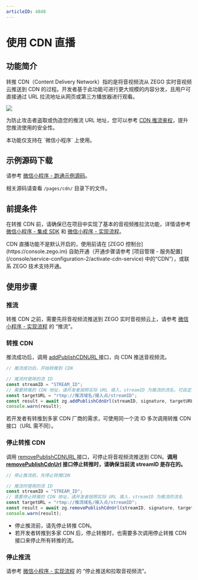 ```yaml
---
articleID: 4848
---
```



# 使用 CDN 直播



## 功能简介

转推 CDN（Content Delivery Network）指的是将音视频流从 ZEGO 实时音视频云推送到 CDN 的过程。开发者基于此功能可进行更大规模的内容分发，且用户可直接通过 URL 拉流地址从网页或第三方播放器进行观看。

<Frame width="512" height="auto" caption=""><img src="https://storage.zego.im/sdk-doc/Pics/Common/ZegoExpressEngine/relay_cdn.png" /></Frame>

为防止攻击者盗取或伪造您的推流 URL 地址，您可以参考 [CDN 推流鉴权](!CDN_StreamPublishing_Authentication)，提升您推流使用的安全性。

<Warning title="注意">
本功能仅支持在 `微信小程序` 上使用。
</Warning>




## 示例源码下载

请参考 [微信小程序 - 跑通示例源码](!DownloadDemo_WeChat)。

相关源码请查看 `/pages/cdn/` 目录下的文件。

## 前提条件

在转推 CDN 前，请确保已在项目中实现了基本的音视频推拉流功能，详情请参考 [微信小程序 - 集成 SDK](!SDK_Integration_WeChat) 和 [微信小程序 - 实现流程](!Solution_Implementation_WeChat)。

<Warning title="注意">
CDN 直播功能不是默认开启的，使用前请在 [ZEGO 控制台](https://console.zego.im) 自助开通（开通步骤请参考 [项目管理 - 服务配置](/console/service-configuration-2/activate-cdn-service) 中的“CDN”），或联系 ZEGO 技术支持开通。
</Warning>



## 使用步骤

### 推流

转推 CDN 之前，需要先将音视频流推送到 ZEGO 实时音视频云上，请参考 [微信小程序 - 实现流程](!Solution_Implementation_WeChat#publishingStream) 的 “推流”。

### 转推 CDN

推流成功后，调用 [addPublishCDNURL ](@addPublishCDNURL) 接口，向 CDN 推送音视频流。


```javascript
// 推流成功后，开始转推到 CDN

// 推流时使用的流 ID
const streamID = "STREAM_ID";
// 需要转推的 CDN 地址，请开发者按照实际 URL 填入，streamID 为推流的流名，可自定义
const targetURL = "rtmp://推流域名/接入点/streamID";
const result = await zg.addPublishCdnUrl(streamID, signature, targetURL);
console.warn(result);
```

<Warning title="注意">


若开发者有转推到多家 CDN 厂商的需求，可使用同一个流 ID 多次调用转推 CDN 接口（URL 需不同）。  

</Warning>




### 停止转推 CDN

调用 [removePublishCDNURL ](@removePublishCDNURL) 接口，可停止将音视频流推送到 CDN。**调用 [removePublishCdnUrl](@removePublishCdnUrl) 接口停止转推时，请确保当前流 streamID 是存在的。**

```javascript
// 停止推流前，先停止转推CDN

// 推流时使用的流 ID
const streamID = "STREAM_ID";
// 需要停止转推的 CDN 地址，请开发者按照实际 URL 填入，streamID 为推流的流名
const targetURL = "rtmp://推流域名/接入点/streamID";
const result = await zg.removePublishCdnUrl(streamID, signature, targetURL);
console.warn(result);
```

<Warning title="注意">


- 停止推流前，请先停止转推 CDN。
- 若开发者转推到多家 CDN 后，停止转推时，也需要多次调用停止转推 CDN 接口来停止所有转推的流。  

</Warning>



### 停止推流

请参考 [微信小程序 - 实现流程](!Solution_Implementation_WeChat#停止推送和拉取音视频流) 的 “停止推送和拉取音视频流”。

